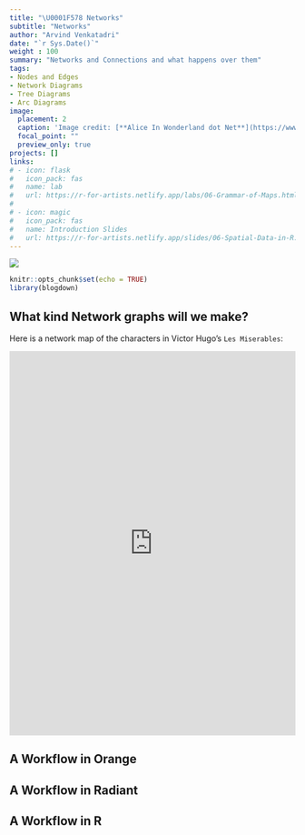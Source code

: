 ```yaml
---
title: "\U0001F578 Networks"
subtitle: "Networks"
author: "Arvind Venkatadri"
date: "`r Sys.Date()`"
weight : 100
summary: "Networks and Connections and what happens over them"
tags:
- Nodes and Edges
- Network Diagrams
- Tree Diagrams
- Arc Diagrams
image:
  placement: 2
  caption: 'Image credit: [**Alice In Wonderland dot Net**](https://www.alice-in-wonderland.net/)'
  focal_point: ""
  preview_only: true
projects: []
links:
# - icon: flask
#   icon_pack: fas
#   name: lab
#   url: https://r-for-artists.netlify.app/labs/06-Grammar-of-Maps.html
#   
# - icon: magic
#   icon_pack: fas
#   name: Introduction Slides
#   url: https://r-for-artists.netlify.app/slides/06-Spatial-Data-in-R.html
---
```


![](featured.jpg)

```r
knitr::opts_chunk$set(echo = TRUE)
library(blogdown)

```


## What kind Network graphs will we make?

Here is a network map of the characters in Victor Hugo's `Les Miserables`:

<iframe width="100%" height="676" frameborder="0"
  src="https://observablehq.com/embed/@d3/force-directed-graph-canvas?cells=chart"></iframe>
  



## A Workflow in Orange


## A Workflow in Radiant


## A Workflow in R
